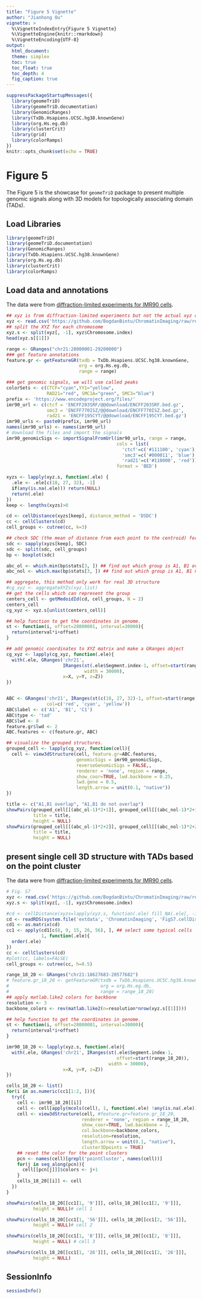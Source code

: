 ```yaml
---
title: "Figure 5 Vignette"
author: "Jianhong Ou"
vignette: >
  %\VignetteIndexEntry{Figure 5 Vignette}
  %\VignetteEngine{knitr::rmarkdown}
  %\VignetteEncoding{UTF-8}
output:
  html_document:
  theme: simplex
  toc: true
  toc_float: true
  toc_depth: 4
  fig_caption: true
---
```


```r
suppressPackageStartupMessages({
  library(geomeTriD)
  library(geomeTriD.documentation)
  library(GenomicRanges)
  library(TxDb.Hsapiens.UCSC.hg38.knownGene)
  library(org.Hs.eg.db)
  library(clusterCrit)
  library(grid)
  library(colorRamps)
})
knitr::opts_chunk$set(echo = TRUE)
```

# Figure 5

The Figure 5 is the showcase for `geomeTriD` package to present multiple genomic 
signals along with 3D models for topologically associating domain (TADs). 

## Load Libraries

```r
library(geomeTriD)
library(geomeTriD.documentation)
library(GenomicRanges)
library(TxDb.Hsapiens.UCSC.hg38.knownGene)
library(org.Hs.eg.db)
library(clusterCrit)
library(colorRamps)
```

## Load data and annotations
The data were from [diffraction-limited experiments for IMR90 cells](https://doi.org/10.1126/science.aau1783).

```r
## xyz is from diffraction-limited experiments but not the actual xyz cords of STORM experiments.
xyz <- read.csv('https://github.com/BogdanBintu/ChromatinImaging/raw/refs/heads/master/Data/IMR90_chr21-28-30Mb.csv', skip = 1)
## split the XYZ for each chromosome
xyz.s <- split(xyz[, -1], xyz$Chromosome.index)
head(xyz.s[[1]])

range <- GRanges("chr21:28000001-29200000")
### get feature annotations
feature.gr <- getFeatureGR(txdb = TxDb.Hsapiens.UCSC.hg38.knownGene,
                           org = org.Hs.eg.db,
                           range = range)

### get genomic signals, we will use called peaks
colorSets <- c(CTCF="cyan",YY1="yellow",
               RAD21="red", SMC1A="green", SMC3="blue")
prefix <- 'https://www.encodeproject.org/files/'
imr90_url <- c(ctcf = 'ENCFF203SRF/@@download/ENCFF203SRF.bed.gz',
               smc3 = 'ENCFF770ISZ/@@download/ENCFF770ISZ.bed.gz',
               rad21 = 'ENCFF195CYT/@@download/ENCFF195CYT.bed.gz')
imr90_urls <- paste0(prefix, imr90_url)
names(imr90_urls) <- names(imr90_url)
# download the files and import the signals
imr90_genomicSigs <- importSignalFromUrl(imr90_urls, range = range,
                                         cols = list(
                                           'ctcf'=c('#111100', 'cyan'),
                                           'smc3'=c('#000011', 'blue'),
                                           'rad21'=c('#110000', 'red')),
                                         format = 'BED')

xyzs <- lapply(xyz.s, function(.ele) {
  .ele <- .ele[c(18, 27, 32), -1]
  if(any(is.na(.ele))) return(NULL)
  return(.ele)
})
keep <- lengths(xyzs)>0

cd <- cellDistance(xyzs[keep], distance_method = 'DSDC')
cc <- cellClusters(cd)
cell_groups <- cutree(cc, k=3)

## check SDC (the mean of distance from each point to the centroid) for A1, B1, C1 
sdc <- sapply(xyzs[keep], SDC)
sdc <- split(sdc, cell_groups)
bp <- boxplot(sdc)

abc_ol <- which.min(bp$stats[3, ]) ## find out which group is A1, B1 overlapped
abc_nol <- which.max(bp$stats[3, ]) ## find out which group is A1, B1 not overlapped

## aggregate, this method only work for real 3D structure
#cg_xyz <- aggregateXYZs(xyz.list)
## get the cells which can represent the group
centers_cell <- getMedoidId(cd, cell_groups, N = 2)
centers_cell
cg_xyz <- xyz.s[unlist(centers_cell)]

## help function to get the coordinates in genome.
st <- function(i, offset=28000001, interval=30000){
  return(interval*i+offset)
}

## add genomic coordinates to XYZ matrix and make a GRanges object
cg_xyz <- lapply(cg_xyz, function(.ele){
  with(.ele, GRanges('chr21',
                     IRanges(st(.ele$Segment.index-1, offset=start(range)),
                             width = 30000),
                     x=X, y=Y, z=Z))
})


ABC <- GRanges('chr21', IRanges(st(c(18, 27, 32)-1, offset=start(range)), width = 30000),
               col=c('red', 'cyan', 'yellow'))
ABC$label <- c('A1', 'B1', 'C1')
ABC$type <- 'tad'
ABC$lwd <- 8
feature.gr$lwd <- 2
ABC.features <- c(feature.gr, ABC)

## visualize the grouped structures.
grouped_cell <- lapply(cg_xyz, function(cell){
  cell <- view3dStructure(cell, feature.gr=ABC.features,
                          genomicSigs = imr90_genomicSigs,
                          reverseGenomicSigs = FALSE,,
                          renderer = 'none', region = range,
                          show_coor=TRUE, lwd.backbone = 0.25,
                          lwd.gene = 0.5,
                          length.arrow = unit(0.1, "native"))
})

title <- c("A1,B1 overlap", "A1,B1 do not overlap")
showPairs(grouped_cell[[(abc_ol-1)*2+1]], grouped_cell[[(abc_nol-1)*2+1]],
          title = title,
          height = NULL)
showPairs(grouped_cell[[(abc_ol-1)*2+2]], grouped_cell[[(abc_nol-1)*2+2]],
          title = title,
          height = NULL)
```


## present single cell 3D structure with TADs based on the point cluster

The data were from [diffraction-limited experiments for IMR90 cells](https://doi.org/10.1126/science.aau1783).

```r
# Fig. S7
xyz <- read.csv('https://github.com/BogdanBintu/ChromatinImaging/raw/refs/heads/master/Data/IMR90_chr21-18-20Mb.csv', skip = 1)
xyz.s <- split(xyz[, -1], xyz$Chromosome.index)

#cd <- cellDistance(xyzs=lapply(xyz.s, function(.ele) fill_NA(.ele[, -1])), distance_method = 'NID',  eps = 'auto', rescale = FALSE)
cd <- readRDS(system.file('extdata', 'ChromatinImaging', 'FigS7.cellDistance.nid.rds', package = 'geomeTriD.documentation'))
cd1 <- as.matrix(cd)
cc1 <- apply(cd1[c(8, 9, 15, 26, 56), ], ## select some typical cells
             1, function(.ele){
  order(.ele)
})
cc <- cellClusters(cd)
#plot(cc, labels=FALSE)
cell_groups <- cutree(cc, h=0.5)

range_18_20 <- GRanges("chr21:18627683-20577682")
# feature.gr_18_20 <- getFeatureGR(txdb = TxDb.Hsapiens.UCSC.hg38.knownGene,
#                                  org = org.Hs.eg.db,
#                                  range = range_18_20)
## apply matlab.like2 colors for backbone
resolution <- 3
backbone_colors <- rev(matlab.like2(n=resolution*nrow(xyz.s[[1]])))

## help function to get the coordinates in genome.
st <- function(i, offset=28000001, interval=30000){
  return(interval*i+offset)
}

imr90_18_20 <- lapply(xyz.s, function(.ele){
  with(.ele, GRanges('chr21', IRanges(st(.ele$Segment.index-1,
                                         offset=start(range_18_20)),
                                      width = 30000),
                     x=X, y=Y, z=Z))
})

cells_18_20 <- list()
for(i in as.numeric(cc1[1:2, ])){
  try({
    cell <- imr90_18_20[[i]]
    cell <- cell[apply(mcols(cell), 1, function(.ele) !any(is.na(.ele)))]
    cell <- view3dStructure(cell, #feature.gr=feature.gr_18_20,
                            renderer = 'none', region = range_18_20,
                            show_coor=TRUE, lwd.backbone = 2,
                            col.backbone=backbone_colors,
                            resolution=resolution,
                            length.arrow = unit(0.1, "native"),
                            cluster3Dpoints = TRUE)
    ## reset the color for the point clusters
    pcn <- names(cell)[grepl('pointCluster', names(cell))]
    for(j in seq_along(pcn)){
      cell[[pcn[j]]]$colors <- j+1
    }
    cells_18_20[[i]] <- cell
  })
}

showPairs(cells_18_20[[cc1[1, '9']]], cells_18_20[[cc1[2, '9']]],
          height = NULL)# cell 1

showPairs(cells_18_20[[cc1[1, '56']]], cells_18_20[[cc1[2, '56']]],
          height = NULL)# cell 2

showPairs(cells_18_20[[cc1[1, '8']]], cells_18_20[[cc1[2, '8']]],
          height = NULL) # cell 3

showPairs(cells_18_20[[cc1[1, '26']]], cells_18_20[[cc1[2, '26']]],
          height = NULL)
```


## SessionInfo

```r
sessionInfo()
```